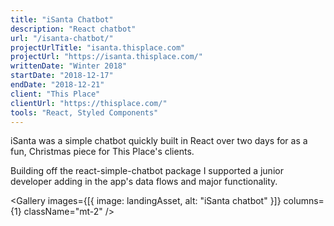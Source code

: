 ```yaml
---
title: "iSanta Chatbot"
description: "React chatbot"
url: "/isanta-chatbot/"
projectUrlTitle: "isanta.thisplace.com"
projectUrl: "https://isanta.thisplace.com/"
writtenDate: "Winter 2018"
startDate: "2018-12-17"
endDate: "2018-12-21"
client: "This Place"
clientUrl: "https://thisplace.com/"
tools: "React, Styled Components"
---
```




iSanta was a simple chatbot quickly built in React over two days for as a fun, Christmas piece for This Place's clients.

Building off the react-simple-chatbot package I supported a junior developer adding in the app's data flows and major functionality.

<Gallery
  images={[{ image: landingAsset, alt: "iSanta chatbot" }]}
  columns={1}
  className="mt-2"
/>
